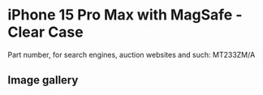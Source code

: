 
# iPhone 15 Pro Max  with MagSafe - Clear Case

Part number, for search engines, auction websites and such: MT233ZM/A

## Image gallery

<div style={{ width: '100%', maxWidth: '768px' }}>
<GalleryComponent
    images={[
      {
        original: "/everysource/MT233.webp",
        thumbnail: "/everypreview/MT233.webp",
      },
      {
        original: "/everysource/MT233_AV1.webp",
        thumbnail: "/everypreview/MT233_AV1.webp",
      },
      {
        original: "/everysource/MT233_AV2.webp",
        thumbnail: "/everypreview/MT233_AV2.webp",
      },
      {
        original: "/everysource/MT233_AV3.webp",
        thumbnail: "/everypreview/MT233_AV3.webp",
      }
    ]}
  />
</div>